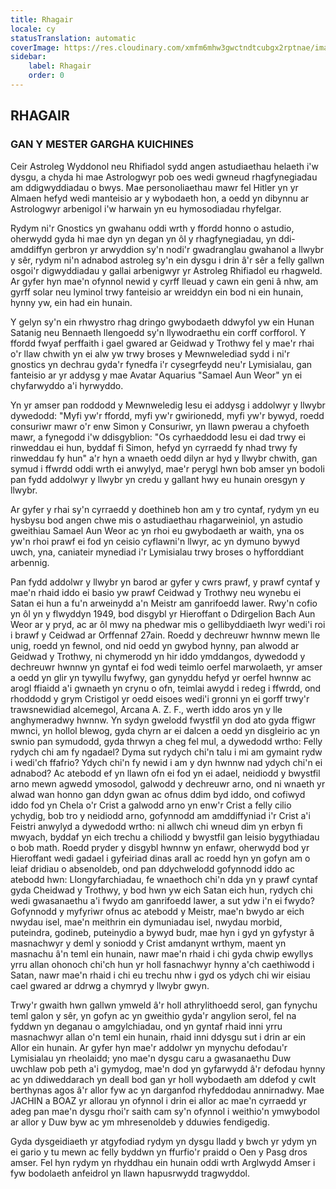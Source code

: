 ```yaml
---
title: Rhagair
locale: cy
statusTranslation: automatic
coverImage: https://res.cloudinary.com/xmfm6mhw3gwctndtcubgx2rptnae/image/upload/v1741354450/small_cover_tratado_esoterico_de_astrologia_hermetica_6210a35442.webp
sidebar:
    label: Rhagair
    order: 0
---
```

## RHAGAIR

### GAN Y MESTER GARGHA KUICHINES

Ceir Astroleg Wyddonol neu Rhifiadol sydd angen astudiaethau helaeth i'w dysgu, a chyda hi mae Astrologwyr pob oes wedi gwneud rhagfynegiadau am ddigwyddiadau o bwys. Mae personoliaethau mawr fel Hitler yn yr Almaen hefyd wedi manteisio ar y wybodaeth hon, a oedd yn dibynnu ar Astrologwyr arbenigol i'w harwain yn eu hymosodiadau rhyfelgar.

Rydym ni'r Gnostics yn gwahanu oddi wrth y ffordd honno o astudio, oherwydd gyda hi mae dyn yn degan yn ôl y rhagfynegiadau, yn ddi-amddiffyn gerbron yr arwyddion sy'n nodi'r gwadranglau gwahanol a llwybr y sêr, rydym ni'n adnabod astroleg sy'n ein dysgu i drin â'r sêr a felly gallwn osgoi'r digwyddiadau y gallai arbenigwyr yr Astroleg Rhifiadol eu rhagweld. Ar gyfer hyn mae'n ofynnol newid y cyrff lleuad y cawn ein geni â nhw, am gyrff solar neu lyminol trwy fanteisio ar wreiddyn ein bod ni ein hunain, hynny yw, ein had ein hunain.

Y gelyn sy'n ein rhwystro rhag dringo gwybodaeth ddwyfol yw ein Hunan Satanig neu Bennaeth llengoedd sy'n llywodraethu ein corff corfforol. Y ffordd fwyaf perffaith i gael gwared ar Geidwad y Trothwy fel y mae'r rhai o'r llaw chwith yn ei alw yw trwy broses y Mewnwelediad sydd i ni'r gnostics yn dechrau gyda'r fynedfa i'r cysegrfeydd neu'r Lymisialau, gan fanteisio ar yr addysg y mae Avatar Aquarius "Samael Aun Weor" yn ei chyfarwyddo a'i hyrwyddo.

Yn yr amser pan roddodd y Mewnweledig Iesu ei addysg i addolwyr y llwybr dywedodd: "Myfi yw'r ffordd, myfi yw'r gwirionedd, myfi yw'r bywyd, roedd consuriwr mawr o'r enw Simon y Consuriwr, yn llawn pwerau a chyfoeth mawr, a fynegodd i'w ddisgyblion: "Os cyrhaeddodd Iesu ei dad trwy ei rinweddau ei hun, byddaf fi Simon, hefyd yn cyrraedd fy nhad trwy fy rinweddau fy hun" a'r hyn a wnaeth oedd dilyn ar hyd y llwybr chwith, gan symud i ffwrdd oddi wrth ei anwylyd, mae'r perygl hwn bob amser yn bodoli pan fydd addolwyr y llwybr yn credu y gallant hwy eu hunain oresgyn y llwybr.

Ar gyfer y rhai sy'n cyrraedd y doethineb hon am y tro cyntaf, rydym yn eu hysbysu bod angen chwe mis o astudiaethau rhagarweiniol, yn astudio gweithiau Samael Aun Weor ac yn rhoi eu gwybodaeth ar waith, yna os yw'n rhoi prawf ei fod yn ceisio cyflawni'n llwyr, ac yn dymuno bywyd uwch, yna, caniateir mynediad i'r Lymisialau trwy broses o hyfforddiant arbennig.

Pan fydd addolwr y llwybr yn barod ar gyfer y cwrs prawf, y prawf cyntaf y mae'n rhaid iddo ei basio yw prawf Ceidwad y Trothwy neu wynebu ei Satan ei hun a fu'n arweinydd a'n Meistr am ganrifoedd lawer. Rwy'n cofio yn ôl yn y flwyddyn 1949, bod disgybl yr Hieroffant o Ddirgelion Bach Aun Weor ar y pryd, ac ar ôl mwy na phedwar mis o gellibyddiaeth lwyr wedi'i roi i brawf y Ceidwad ar Orffennaf 27ain. Roedd y dechreuwr hwnnw mewn lle unig, roedd yn fewnol, ond nid oedd yn gwybod hynny, pan alwodd ar Geidwad y Trothwy, ni chymerodd yn hir iddo ymddangos, dywedodd y dechreuwr hwnnw yn gyntaf ei fod wedi teimlo oerfel marwolaeth, yr amser a oedd yn glir yn tywyllu fwyfwy, gan gynyddu hefyd yr oerfel hwnnw ac arogl ffiaidd a'i gwnaeth yn crynu o ofn, teimlai awydd i redeg i ffwrdd, ond rhoddodd y grym Cristigol yr oedd eisoes wedi'i gronni yn ei gorff trwy'r trawsnewidiad alcemegol, Arcana A. Z. F., werth iddo aros yn y lle anghymeradwy hwnnw. Yn sydyn gwelodd fwystfil yn dod ato gyda ffigwr mwnci, yn hollol blewog, gyda chyrn ar ei dalcen a oedd yn disgleirio ac yn swnio pan symudodd, gyda thrwyn a cheg fel mul, a dywedodd wrtho: Felly rydych chi am fy ngadael? Dyma sut rydych chi'n talu i mi am gymaint rydw i wedi'ch ffafrio? Ydych chi'n fy newid i am y dyn hwnnw nad ydych chi'n ei adnabod? Ac atebodd ef yn llawn ofn ei fod yn ei adael, neidiodd y bwystfil arno mewn agwedd ymosodol, galwodd y dechreuwr arno, ond ni wnaeth yr alwad wan honno gan ddyn gwan ac ofnus ddim byd iddo, ond cofiwyd iddo fod yn Chela o'r Crist a galwodd arno yn enw'r Crist a felly cilio ychydig, bob tro y neidiodd arno, gofynnodd am amddiffyniad i'r Crist a'i Feistri anwylyd a dywedodd wrtho: ni allwch chi wneud dim yn erbyn fi mwyach, byddaf yn eich trechu a chiliodd y bwystfil gan leisio bygythiadau o bob math. Roedd pryder y disgybl hwnnw yn enfawr, oherwydd bod yr Hieroffant wedi gadael i gyfeiriad dinas arall ac roedd hyn yn gofyn am o leiaf dridiau o absenoldeb, ond pan ddychwelodd gofynnodd iddo ac atebodd hwn: Llongyfarchiadau, fe wnaethoch chi'n dda yn y prawf cyntaf gyda Cheidwad y Trothwy, y bod hwn yw eich Satan eich hun, rydych chi wedi gwasanaethu a'i fwydo am ganrifoedd lawer, a sut ydw i'n ei fwydo? Gofynnodd y myfyriwr ofnus ac atebodd y Meistr, mae'n bwydo ar eich nwydau isel, mae'n meithrin ein dymuniadau isel, nwydau morbid, puteindra, godineb, puteinydio a bywyd budr, mae hyn i gyd yn gyfystyr â masnachwyr y deml y soniodd y Crist amdanynt wrthym, maent yn masnachu â'n teml ein hunain, nawr mae'n rhaid i chi gyda chwip ewyllys yrru allan ohonoch chi'ch hun yr holl fasnachwyr hynny a'ch caethiwodd i Satan, nawr mae'n rhaid i chi eu trechu nhw i gyd os ydych chi wir eisiau cael gwared ar ddrwg a chymryd y llwybr gwyn.

Trwy'r gwaith hwn gallwn ymweld â'r holl athrylithoedd serol, gan fynychu teml galon y sêr, yn gofyn ac yn gweithio gyda'r angylion serol, fel na fyddwn yn deganau o amgylchiadau, ond yn gyntaf rhaid inni yrru masnachwyr allan o'n teml ein hunain, rhaid inni ddysgu sut i drin ar ein Allor ein hunain. Ar gyfer hyn mae'r addolwr yn mynychu defodau'r Lymisialau yn rheolaidd; yno mae'n dysgu caru a gwasanaethu Duw uwchlaw pob peth a'i gymydog, mae'n dod yn gyfarwydd â'r defodau hynny ac yn ddiweddarach yn deall bod gan yr holl wybodaeth am ddefod y cwlt berthynas agos â'r allor fyw ac yn darganfod rhyfeddodau annirnadwy. Mae JACHIN a BOAZ yr allorau yn ofynnol i drin ei allor ac mae'n cyrraedd yr adeg pan mae'n dysgu rhoi'r saith cam sy'n ofynnol i weithio'n ymwybodol ar allor y Duw byw ac ym mhresenoldeb y dduwies fendigedig.

Gyda dysgeidiaeth yr atgyfodiad rydym yn dysgu lladd y bwch yr ydym yn ei gario y tu mewn ac felly byddwn yn ffurfio'r praidd o Oen y Pasg dros amser. Fel hyn rydym yn rhyddhau ein hunain oddi wrth Arglwydd Amser i fyw bodolaeth anfeidrol yn llawn hapusrwydd tragwyddol.

